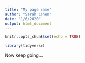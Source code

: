 ```yaml
---
title: "My page name"
author: "Sarah Cohen"
date: "1/6/2020"
output: html_document
---
```


```r
knitr::opts_chunk$set(echo = TRUE)

library(tidyverse)
```

Now keep going....
